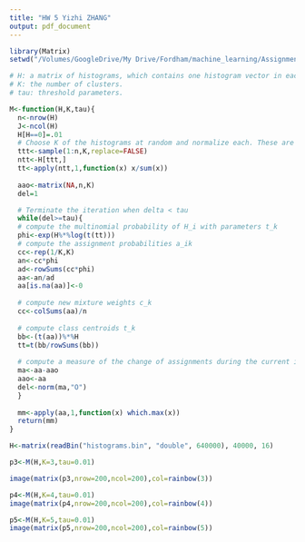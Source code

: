 ```yaml
---
title: "HW 5 Yizhi ZHANG"
output: pdf_document
---
```


```r
library(Matrix)
setwd("/Volumes/GoogleDrive/My Drive/Fordham/machine_learning/Assignment_5/")

# H: a matrix of histograms, which contains one histogram vector in each row. Each column corresponds to a histogram bin.
# K: the number of clusters.
# tau: threshold parameters.

M<-function(H,K,tau){
  n<-nrow(H)
  J<-ncol(H)
  H[H==0]=.01
  # Choose K of the histograms at random and normalize each. These are initial centroids.
  ttt<-sample(1:n,K,replace=FALSE)
  ntt<-H[ttt,]
  tt<-apply(ntt,1,function(x) x/sum(x))
  
  aao<-matrix(NA,n,K)
  del=1

  # Terminate the iteration when delta < tau
  while(del>=tau){
  # compute the multinomial probability of H_i with parameters t_k
  phi<-exp(H%*%log(t(tt))) 
  # compute the assignment probabilities a_ik
  cc<-rep(1/K,K)
  an<-cc*phi
  ad<-rowSums(cc*phi)
  aa<-an/ad
  aa[is.na(aa)]<-0
  
  # compute new mixture weights c_k 
  cc<-colSums(aa)/n
  
  # compute class centroids t_k
  bb<-(t(aa))%*%H
  tt=t(bb/rowSums(bb))
  
  # compute a measure of the change of assignments during the current iteration
  ma<-aa-aao
  aao<-aa
  del<-norm(ma,"O")
  }
  
  mm<-apply(aa,1,function(x) which.max(x))
  return(mm)
}

H<-matrix(readBin("histograms.bin", "double", 640000), 40000, 16)

p3<-M(H,K=3,tau=0.01)

image(matrix(p3,nrow=200,ncol=200),col=rainbow(3))

p4<-M(H,K=4,tau=0.01)
image(matrix(p4,nrow=200,ncol=200),col=rainbow(4))

p5<-M(H,K=5,tau=0.01)
image(matrix(p5,nrow=200,ncol=200),col=rainbow(5))
```

